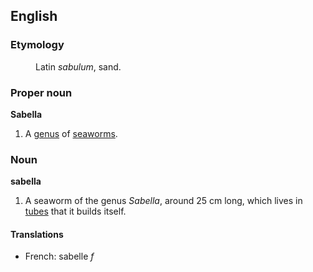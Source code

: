 ==English==

===Etymology===
:Latin ''sabulum'', sand.

===Proper noun===
'''Sabella'''

#A [[genus]] of [[seaworm]]s.

===Noun===
'''sabella'''

#A seaworm of the genus ''Sabella'', around 25 cm long, which lives in [[tube]]s that it builds itself.

====Translations====
*French: sabelle ''f''